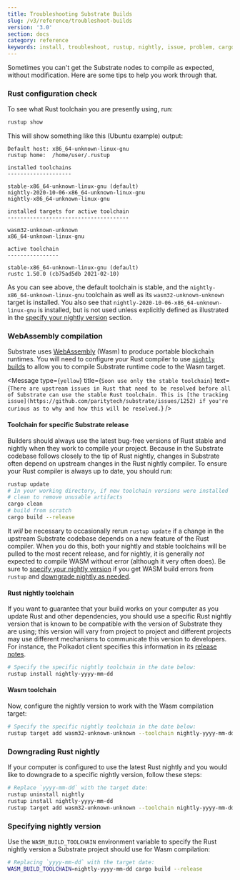 ```yaml
---
title: Troubleshooting Substrate Builds
slug: /v3/reference/troubleshoot-builds
version: '3.0'
section: docs
category: reference
keywords: install, troubleshoot, rustup, nightly, issue, problem, cargo, build,
---
```


Sometimes you can't get the Substrate nodes to compile as expected, without modification.
Here are some tips to help you work through that.

### Rust configuration check

To see what Rust toolchain you are presently using, run:

```bash
rustup show
```

This will show something like this (Ubuntu example) output:

```text
Default host: x86_64-unknown-linux-gnu
rustup home:  /home/user/.rustup

installed toolchains
--------------------

stable-x86_64-unknown-linux-gnu (default)
nightly-2020-10-06-x86_64-unknown-linux-gnu
nightly-x86_64-unknown-linux-gnu

installed targets for active toolchain
--------------------------------------

wasm32-unknown-unknown
x86_64-unknown-linux-gnu

active toolchain
----------------

stable-x86_64-unknown-linux-gnu (default)
rustc 1.50.0 (cb75ad5db 2021-02-10)
```

As you can see above, the default toolchain is stable, and the `nightly-x86_64-unknown-linux-gnu` toolchain as well as its `wasm32-unknown-unknown` target is installed.
You also see that `nightly-2020-10-06-x86_64-unknown-linux-gnu` is installed, but is not used unless explicitly defined as illustrated in the [specify your nightly version](#specifying-nightly-version) section.

### WebAssembly compilation

Substrate uses [WebAssembly](https://webassembly.org) (Wasm) to produce portable blockchain runtimes.
You will need to configure your Rust compiler to use [`nightly` builds](https://doc.rust-lang.org/book/appendix-07-nightly-rust.html) to allow you to compile Substrate runtime code to the Wasm target.

<Message
  type={`yellow`}
  title={`Soon use only the stable toolchain`}
  text={`
  There are upstream issues in Rust that need to be resolved before all of Substrate can use the stable Rust toolchain.
  This is [the tracking issue](https://github.com/paritytech/substrate/issues/1252) if you're curious as to why and how this will be resolved.
  `}
/>

#### Toolchain for specific Substrate release

Builders should always use the latest bug-free versions of Rust stable and nightly when they work to compile your project.
Because in the Substrate codebase follows closely to the tip of Rust nightly, changes in Substrate often depend on upstream changes in the Rust nightly compiler.
To ensure your Rust compiler is always up to date, you should run:

```bash
rustup update
# In your working directory, if new toolchain versions were installed
# clean to remove unusable artifacts
cargo clean
# build from scratch
cargo build --release
```

It _will_ be necessary to occasionally rerun `rustup update` if a change in the upstream Substrate codebase depends on a new feature of the Rust compiler.
When you do this, both your nightly and stable toolchains will be pulled to the most recent release, and for nightly, it is generally _not_ expected to compile WASM without error (although it very often does).
Be sure to [specify your nightly version](#specifying-nightly-version) if you get WASM build errors from `rustup` and [downgrade nightly as needed](#downgrading-rust-nightly).

#### Rust nightly toolchain

If you want to guarantee that your build works on your computer as you update Rust and other dependencies, you should use a specific Rust nightly version that is known to be compatible with the version of Substrate they are using; this version will vary from project to project and different projects may use different mechanisms to communicate this version to developers.
For instance, the Polkadot client specifies this information in its [release notes](https://github.com/paritytech/polkadot/releases).

```bash
# Specify the specific nightly toolchain in the date below:
rustup install nightly-yyyy-mm-dd
```

#### Wasm toolchain

Now, configure the nightly version to work with the Wasm compilation target:

```bash
# Specify the specific nightly toolchain in the date below:
rustup target add wasm32-unknown-unknown --toolchain nightly-yyyy-mm-dd
```

### Downgrading Rust nightly

If your computer is configured to use the latest Rust nightly and you would like to downgrade to a specific nightly version, follow these steps:

```sh
# Replace `yyyy-mm-dd` with the target date:
rustup uninstall nightly
rustup install nightly-yyyy-mm-dd
rustup target add wasm32-unknown-unknown --toolchain nightly-yyyy-mm-dd
```

### Specifying nightly version

Use the `WASM_BUILD_TOOLCHAIN` environment variable to specify the Rust nightly version a Substrate project should use for Wasm compilation:

```bash
# Replacing `yyyy-mm-dd` with the target date:
WASM_BUILD_TOOLCHAIN=nightly-yyyy-mm-dd cargo build --release
```

<br />
<Message
  type={`yellow`}
  title={`Only Wasm uses nightly`}
  text={`
  Note that this only builds _the Wasm runtime_ with the specified nightly.
  The rest of project will be compiled with **your default toolchain**, i.e. the latest installed stable toolchain.
  `}
/>
